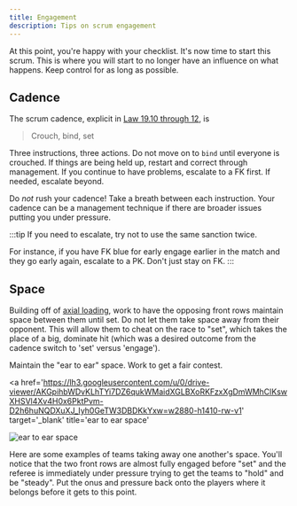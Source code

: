 ```yaml
---
title: Engagement
description: Tips on scrum engagement
---
```



At this point, you're happy with your checklist. It's now time to start this scrum. This is where you will start to no longer have an influence on what happens. Keep control for as long as possible.

## Cadence

The scrum cadence, explicit in <a href='https://www.world.rugby/the-game/laws/law/19' target='_blank'>Law 19.10 through 12</a>, is

> Crouch, bind, set

Three instructions, three actions. Do not move on to `bind` until everyone is crouched. If things are being held up, restart and correct through management. If you continue to have problems, escalate to a FK first. If needed, escalate beyond.

Do _not_ rush your cadence! Take a breath between each instruction. Your cadence can be a management technique if there are broader issues putting you under pressure.

:::tip
If you need to escalate, try not to use the same sanction twice.

For instance, if you have FK blue for early engage earlier in the match and they go early again, escalate to a PK. Don't just stay on FK.
:::

## Space

Building off of [axial loading](#axial-loading), work to have the opposing front rows maintain space between them until set. Do not let them take space away from their opponent. This will allow them to cheat on the race to "set", which takes the place of a big, dominate hit (which was a desired outcome from the cadence switch to 'set' versus 'engage').

Maintain the "ear to ear" space. Work to get a fair contest.

<a
  href='https://lh3.googleusercontent.com/u/0/drive-viewer/AKGpihbWDvKLhTYi7DZ6qukWMaidXGLBXoRKFzxXgDmWMhClKswXHSVl4Xv4H0x6PktPvm-D2h6huNQDXuXJ_Iyh0GeTW3DBDKkYxw=w2880-h1410-rw-v1'
  target='_blank'
  title='ear to ear space'
>
  <Image src={earToEar} alt='ear to ear space' />
</a>

Here are some examples of teams taking away one another's space. You'll notice that the two front rows are almost fully engaged before "set" and the referee is immediately under pressure trying to get the teams to "hold" and be "steady". Put the onus and pressure back onto the players where it belongs before it gets to this point.

<GDriveVideo src='https://drive.google.com/file/d/16yYSjxl8IyCCKmegVXDeBur-KSCgqADf/preview' />
